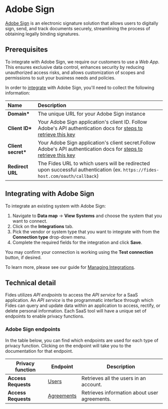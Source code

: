 
# Adobe Sign

[Adobe Sign](https://www.adobe.com/sign.html) is an electronic signature solution that allows users to digitally sign, send, and track documents securely, streamlining the process of obtaining legally binding signatures.

## Prerequisites

<Callout emoji="" type="info" title="Connected apps"> To integrate with Adobe Sign, we require our customers to use a _Web App_. This ensures exclusive data control, enhances security by reducing unauthorized access risks, and allows customization of scopes and permissions to suit your business needs and policies.</Callout>

In order to [integrate](/user-guides/integrations) with Adobe Sign, you'll need to collect the following information:

| Name                | Description                                                                                                                                                                                                       |
| :------------------ | :---------------------------------------------------------------------------------------------------------------------------------------------------------------------------------------------------------------- |
| **Domain\***        | The unique URL for your Adobe Sign instance                                                                                                                                                                       |
| **Client ID\***     | Your Adobe Sign application's client ID. Follow Adobe's API authentication docs for [steps to retrieve this key](https://developer.adobe.com/developer-console/docs/guides/authentication/UserAuthentication/)    |
| **Client secret\*** | Your Adobe Sign application's client secret.Follow Adobe's API authentication docs for [steps to retrieve this key](https://developer.adobe.com/developer-console/docs/guides/authentication/UserAuthentication/) |
| **Redirect URL**    | The Fides URL to which users will be redirected upon successful authentication (ex. `https://fides-host.com/oauth/callback`)                                                                                      |

## Integrating with Adobe Sign

To integrate an existing system with Adobe Sign:

1. Navigate to **Data map** → **View Systems** and choose the system that you want to connect.
2. Click on the **Integrations** tab.
3. Pick the vendor or system type that you want to integrate with from the **Connection type** drop-down menu.
4. Complete the required fields for the integration and click **Save**.

You may confirm your connection is working using the **Test connection** button, if desired.

To learn more, please see our guide for [Managing Integrations](/user-guides/integrations/manage-integrations).

## Technical detail

Fides utilizes _API endpoints_ to access the _API service_ for a SaaS application. An _API service_ is the programmatic interface through which Fides can query and update data within an application to access, rectify, or delete personal information. Each SaaS tool will have a unique set of endpoints to enable privacy functions.

### Adobe Sign endpoints

In the table below, you can find which endpoints are used for each type of privacy function. Clicking on the endpoint will take you to the documentation for that endpoint.

| Privacy function    | Endpoint                                                                                   | Description                                  |
| ------------------- | ------------------------------------------------------------------------------------------ | -------------------------------------------- |
| **Access Requests** | [Users](https://secure.na1.adobesign.com/public/docs/restapi/v6#swagger-ui-container)      | Retrieves all the users in an account.       |
| **Access Requests** | [Agreements](https://secure.na1.adobesign.com/public/docs/restapi/v6#swagger-ui-container) | Retrieves information about user agreements. |
